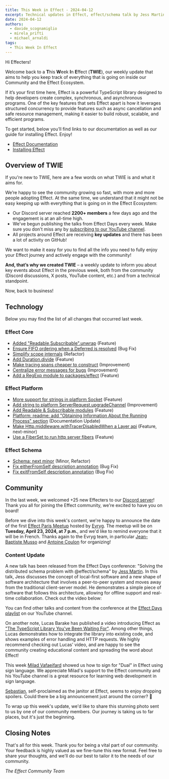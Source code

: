 ```yaml
---
title: This Week in Effect - 2024-04-12
excerpt: Technical updates in Effect, effect/schema talk by Jess Martin, a new video about Effect by Lucas Barake, and Effect Paris Meetup update.
date: 2024-04-12
authors:
  - davide_scognamiglio
  - mirela_prifti
  - michael_arnaldi
tags:
  - This Week In Effect
---
```



Hi Effecters!

Welcome back to a **T**his **W**eek **I**n **E**ffect (**TWIE**), our weekly update that aims to help you keep track of everything that is going on inside our Community and the Effect Ecosystem.

If it’s your first time here, Effect is a powerful TypeScript library designed to help developers create complex, synchronous, and asynchronous programs. One of the key features that sets Effect apart is how it leverages structured concurrency to provide features such as async cancellation and safe resource management, making it easier to build robust, scalable, and efficient programs.

To get started, below you’ll find links to our documentation as well as our guide for installing Effect. Enjoy!

- [Effect Documentation](/docs/getting-started/introduction/)
- [Installing Effect](/docs/getting-started/installation/)

## Overview of TWIE

If you're new to TWIE, here are a few words on what TWIE is and what it aims for.

We’re happy to see the community growing so fast, with more and more people adopting Effect. At the same time, we understand that it might not be easy keeping up with everything that is going on in the Effect Ecosystem:

- Our Discord server reached **2200+ members** a few days ago and the engagement is at an all-time high.
- We've begun publishing the talks from Effect Days every week. Make sure you don't miss any by [subscribing to our YouTube channel](https://www.youtube.com/@effect-ts).
- All projects around Effect are receiving **key updates** and there has been a lot of activity on GitHub!

We want to make it easy for you to find all the info you need to fully enjoy your Effect journey and actively engage with the community!

**And, that’s why we created TWIE** – a weekly update to inform you about key events about Effect in the previous week, both from the community (Discord discussions, X posts, YouTube content, etc.) and from a technical standpoint.

Now, back to business!

## Technology

Below you may find the list of all changes that occurred last week.

### Effect Core

- [Added "Readable,Subscribable".unwrap](https://github.com/Effect-TS/effect/pull/2498) (Feature)
- [Ensure FIFO ordering when a Deferred is resolved](https://github.com/Effect-TS/effect/pull/2499) (Bug Fix)
- [Simplify scope internals](https://github.com/Effect-TS/effect/pull/2500) (Refactor)
- [Add Duration.divide](https://github.com/Effect-TS/effect/pull/2494) (Feature)
- [Make tracing spans cheaper to construct](https://github.com/Effect-TS/effect/pull/2502) (Improvement)
- [Centralize error messages for bugs](https://github.com/Effect-TS/effect/pull/2503) (Improvement)
- [Add a RegExp module to packages/effect](https://github.com/Effect-TS/effect/pull/2493) (Feature)

### Effect Platform

- [More support for strings in platform Socket](https://github.com/Effect-TS/effect/pull/2486) (Feature)
- [Add string to platform ServerRequest.upgradeChannel](https://github.com/Effect-TS/effect/pull/2487) (Improvement)
- [Add Readable & Subscribable modules](https://github.com/Effect-TS/effect/pull/2472) (Feature)
- [Platform: readme: add "Obtaining Information About the Running Process" section](https://github.com/Effect-TS/effect/pull/2492) (Documentation Update)
- [Make Http.middleware.withTracerDisabledWhen a Layer api](https://github.com/Effect-TS/effect/pull/2491) (Feature, next-minor)
- [Use a FiberSet to run http server fibers](https://github.com/Effect-TS/effect/pull/2504) (Feature)

### Effect Schema

- [Schema: next minor](https://github.com/Effect-TS/effect/pull/2440) (Minor, Refactor)
- [Fix eitherFromSelf description annotation](https://github.com/Effect-TS/effect/pull/2495) (Bug Fix)
- [Fix exitFromSelf description annotation](https://github.com/Effect-TS/effect/pull/2496) (Bug Fix)

## Community

In the last week, we welcomed +25 new Effecters to our [Discord server](https://discord.gg/effect-ts)! Thank you all for joining the Effect community, we're excited to have you on board!

Before we dive into this week's content, we're happy to announce the date of the first [Effect Paris Meetup](https://www.meetup.com/effect-paris/events/300307442/) hosted by [Evryg](https://www.evryg.com). The meetup will be on **Tuesday, April 23, 2024, at 7 p.m.**, and we'd like to remind everyone that it will be in French. Thanks again to the Evryg team, in particular [Jean-Baptiste Musso](https://twitter.com/jbmusso) and [Antoine Coulon](https://twitter.com/c9antoine) for organizing!

### Content Update

A new talk has been released from the Effect Days conference: "Solving the distributed schema problem with @effect/schema" by [Jess Martin](https://twitter.com/jessmartin). In this talk, Jess discusses the concept of local-first software and a new shape of software architecture that involves a peer-to-peer system and moves away from the traditional client-server model. He demonstrates a simple piece of software that follows this architecture, allowing for offline support and real-time collaboration. Check out the video below:

<YouTube
  id="https://www.youtube.com/embed/o-SvvUA7hik?si=Ir7MlXbe-P72wEWu"
  title="Solving the distributed schema problem with @effect/schema by Jess Martin (Effect Days 2024)"
/>

You can find other talks and content from the conference at the [Effect Days playlist](https://www.youtube.com/playlist?list=PLDf3uQLaK2B9a4tbMgGd9wFeEnMA50z4w) on our YouTube channel.

On another note, Lucas Barake has published a video introducing Effect as ["The TypeScript Library You've Been Waiting For"](https://www.youtube.com/watch?v=X98vwMYxRXw&ab_channel=LucasBarake). Among other things, Lucas demonstrates how to integrate the library into existing code, and shows examples of error handling and HTTP requests. We highly recommend checking out Lucas' video, and are happy to see the community creating educational content and spreading the word about Effect!

<YouTube
  id="https://www.youtube.com/embed/X98vwMYxRXw?si=vO60NCsRLhRRXjMi"
  title="The TypeScript Library You've Been Waiting For"
/>

This week [Milad Vafaeifard](https://twitter.com/signlanguagete1) showed us how to sign for "Dual" in Effect using sign language. We appreciate Milad's support to the Effect community and his YouTube channel is a great resource for learning web development in sign language.

<Tweet id="1777434202125791354" />

[Sebastian](https://twitter.com/thefubhy), self-proclaimed as the janitor at Effect, seems to enjoy dropping spoilers. Could there be a big announcement just around the corner? 👀

<Tweet id="1778327330735132848" />

To wrap up this week's update, we'd like to share this stunning photo sent to us by one of our community members. Our journey is taking us to far places, but it's just the beginning.

<Tweet id="1777302932850946203" />

## Closing Notes

That's all for this week. Thank you for being a vital part of our community. Your feedback is highly valued as we fine-tune this new format. Feel free to share your thoughts, and we'll do our best to tailor it to the needs of our community.

_The Effect Community Team_
